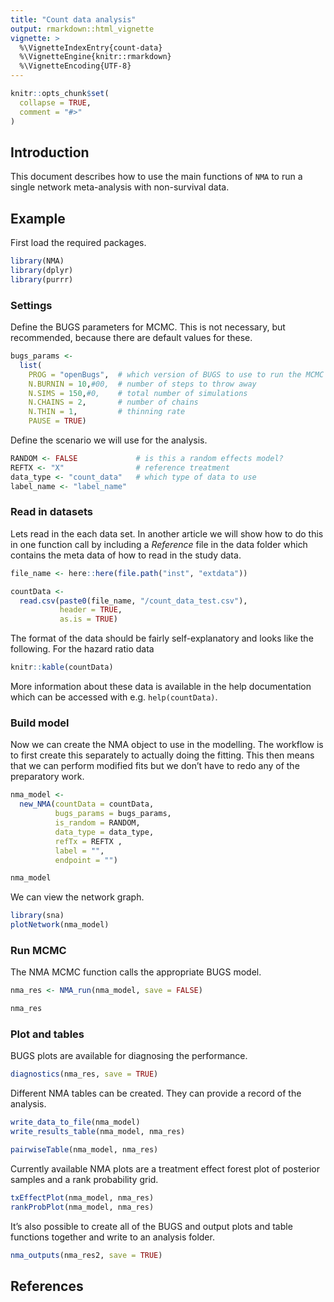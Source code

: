 ```yaml
---
title: "Count data analysis"
output: rmarkdown::html_vignette
vignette: >
  %\VignetteIndexEntry{count-data}
  %\VignetteEngine{knitr::rmarkdown}
  %\VignetteEncoding{UTF-8}
---
```


```r
knitr::opts_chunk$set(
  collapse = TRUE,
  comment = "#>"
)
```

## Introduction

This document describes how to use the main functions of `NMA` to run a single network meta-analysis with non-survival data.

## Example

First load the required packages.

```r
library(NMA)
library(dplyr)
library(purrr)
```

### Settings

Define the BUGS parameters for MCMC.
This is not necessary, but recommended, because there are default values for these.

```r
bugs_params <-
  list(
    PROG = "openBugs",  # which version of BUGS to use to run the MCMC
    N.BURNIN = 10,#00,  # number of steps to throw away
    N.SIMS = 150,#0,    # total number of simulations
    N.CHAINS = 2,       # number of chains
    N.THIN = 1,         # thinning rate
    PAUSE = TRUE)
```

Define the scenario we will use for the analysis.

```r
RANDOM <- FALSE             # is this a random effects model?
REFTX <- "X"                # reference treatment
data_type <- "count_data"   # which type of data to use
label_name <- "label_name"
```


### Read in datasets

Lets read in the each data set.
In another article we will show how to do this in one function call by including a _Reference_ file in the data folder which contains the meta data of how to read in the study data.

```r
file_name <- here::here(file.path("inst", "extdata"))

countData <-
  read.csv(paste0(file_name, "/count_data_test.csv"),
           header = TRUE,
           as.is = TRUE)
```

The format of the data should be fairly self-explanatory and looks like the following.
For the hazard ratio data

```r
knitr::kable(countData)
```

More information about these data is available in the help documentation which can be accessed with e.g. `help(countData)`.

### Build model

Now we can create the NMA object to use in the modelling.
The workflow is to first create this separately to actually doing the fitting.
This then means that we can perform modified fits but we don't have to redo any of the preparatory work.

```r
nma_model <-
  new_NMA(countData = countData,
          bugs_params = bugs_params,
          is_random = RANDOM,
          data_type = data_type,
          refTx = REFTX ,
          label = "",
          endpoint = "")

nma_model
```

We can view the network graph.

```r
library(sna)
plotNetwork(nma_model)
```


### Run MCMC

The NMA MCMC function calls the appropriate BUGS model.

```r
nma_res <- NMA_run(nma_model, save = FALSE)

nma_res
```


### Plot and tables

BUGS plots are available for diagnosing the performance.

```r
diagnostics(nma_res, save = TRUE)
```

Different NMA tables can be created. They can provide a record of the analysis.

```r
write_data_to_file(nma_model)
write_results_table(nma_model, nma_res)
```

```r
pairwiseTable(nma_model, nma_res)
```

Currently available NMA plots are a treatment effect forest plot of posterior samples and a rank probability grid.

```r
txEffectPlot(nma_model, nma_res)
rankProbPlot(nma_model, nma_res)
```

It's also possible to create all of the BUGS and output plots and table functions together and write to an analysis folder.

```r
nma_outputs(nma_res2, save = TRUE)
```

## References
